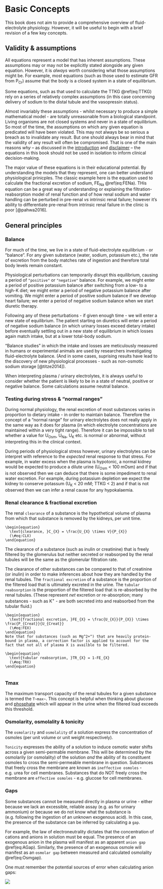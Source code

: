 # Basic Concepts

This book does not aim to provide a comprehensive overview of fluid-electrolyte physiology. However, it will be useful to begin with a brief revision of a few key concepts.  

## Validity & assumptions {#validity}

All equations represent a model that has inherent assumptions.  These assumptions may or may not be explicitly stated alongside any given equation.  However, it is *always* worth considering what those assumptions might be.  For example, most equations (such as those used to estimate GFR from P~Cr~) assume that the body is a closed system in a state of equilibrium.  

Some equations, such as that used to calculate the TTKG \@ref(eq:TTKG) rely on a series of relatively complex assumptions (in this case concerning delivery of sodium to the distal tubule and the vasopressin status).  

Almost invariably these assumptions - whilst necessary to produce a simple mathematical model - are totally unreasonable from a biological standpoint.  Living organisms are not closed systems and never in a state of equilibrium.  So most of the time, the assumptions on which any given equation is predicated will have been violated.  This may not always be so serious a breach as to invalidate any result.  But one should always bear in mind that the validity of any result will often be compromised.  That is one of the main reasons *why* -- as discussed in the [introduction](#intro) and [disclaimer](#disc) -- the equations in this book should not be used in isolation to inform clinical decision-making.    

The major value of these equations is in their educational potential.  By understanding the models that they represent, one can better understand physiological prinicples.  The classic example here is the equation used to calculate the fractional excretion of sodium, FE~Na~ \@ref(eq:FENa).  THis equation can be a great way of understanding or explaining the filtration-reabsorption model of renal function and of how renal sodium and water handling can be perturbed in pre-renal *vs* intrinsic renal failure; however it's ability to differentiate pre-renal from intrinsic renal failure in the clinic is poor [@pahwa2016].  

## General principles
### Balance
For much of the time, we live in a state of fluid-electrolyte equilibrium - or "balance".  For any given substance (water, sodium, potassium etc.), the rate of excretion from the body matches rate of ingestion and therefore total body levels remain constant.  

Physiological perturbations can temporarily disrupt this equilibrium, causing a period of `"positive"` or `"negative"` balance.  For example, we might enter a period of positive potassium balance after switching from a low- to a high-K diet; we might enter a period of negative potassium balance after vomiting.  We might enter a period of positive sodium balance if we develop heart failure; we enter a period of negative sodium balance when we start diuretic therapy.  

Following any of these perturbations - if given enough time - we will enter a new state of equilibrium.  The patient starting on diuretics will enter a period of negative sodium balance (in which urinary losses exceed dietary intake) before eventually settling out in a new state of equilibrium in which losses again match intake, but at a lower total-body sodium.  

"Balance studies" in which the intake and losses are meticulously measured in humans or experimental animals are used by researchers investigating fluid-electrolyte balance.  (And in some cases, suprising results have lead to the discovery of new physiological processes - such as non-osmotic sodium storage [@titze2014]).  

When interpreting plasma / urinary electrolytes, it is always useful to consider whether the patient is likely to be in a state of neutral, positive or negative balance.  Some calculations assume neutral balance.  


### Testing during stress & "normal ranges"
During normal physiology, the renal excretion of most substances varies in proportion to dietary intake - in order to maintain balance.  Therefore the concept of a "normal range" for urinary electrolytes does not really apply in the same way as it does for plasma (in which electrolyte concentrations are maintained within a very tight range). 
Therefore it can be impossible to tell whether a value for U~Osm~, U~Na~, U~K~ etc. is normal or abnormal, without interpreting this in the clinical context.  

During periods of physiological stress however, urinary electrolytes can be interpret with reference to the *expected* renal response to that stress.  For example, in water excess when the plasma is hypotonic, a normal kidney would be expected to produce a dilute urine (U~Osm~ < 100 mOsm) and if that is not observed then we can deduce that there is some impediment to renal water excretion.  For example, during potassium depletion we expect the kidney to conserve potassum (U~K~ \< 20 mM; TTKG \< 2) and if that is not observed then we can infer a renal cause for any hypokalaemia.  


### Renal clearance & fractional excretion

The renal `clearance` of a substance is the hypothetical volume of plasma from which that substance is removed by the kidneys, per unit time.  

```block2
\begin{equation}
  \text{clearance, }C_{X} = \frac{U_{X} \times V}{P_{X}}
  (\#eq:CLX)
\end{equation}
```

The clearance of a substance (such as inulin or creatinine) that is freely filtered by the glomerulus but neither secreted or reabsorped by the renal tubules will be the same as the glomerular filtration rate.  

The clearance of other substances can be compared to that of creatinine (or inulin) in order to make inferences about how they are handled by the renal tubules.  The `fractional excretion` of a substance is the proportion of the filtered load that is ultimately excreted in the urine.  The `tubular reabsorption` is the proportion of the filtered load that is re-absorbed by the renal tubules.  (These represent *net* excretion or re-absorption; many substances - such as K^+^ - are both secreted into and reabsorbed from the tubular fluid.)

```block2
\begin{equation}
  \text{fractional excretion, }FE_{X} = \frac{U_{X}}{P_{X}} \times \frac{P_{Creat}}{U_{Creat}}
  (\#eq:FEX)
\end{equation}
Note that for substances (such as Mg^2+^) that are heavily protein-bound in plasma, a correction factor is applied to account for the fact that not all of plasma X is availble to be filtered.  

\begin{equation}
  \text{tubular reabsorption, }TR_{X} = 1-FE_{X}
  (\#eq:TRX)
\end{equation}
    
```

### Tmax

The maximum transport capacity of the renal tubules for a given substance is termed the `T~max~`.  This concept is helpful when thinking about glucose and [phosphate](#TMPGFR) which will appear in the urine when the filtered load exceeds this threshold.  

### Osmolarity, osmolality & tonicity {#tonicity}

The `osmolarity` and `osmolality` of a solution express the concentration of osmoles (per unit volume or unit weight respectively).  

`Tonicity` expresses the ability of a solution to induce osmotic water shifts across a given semi-permable membrane.  This will be determined by the osmolarily (or osmolality) of the solution *and* the ability of its constituent osmoles to cross the semi-permeable membrane in question.  Substances that freely cross the membrane are known as `ineffective osmoles` - e.g. urea for cell membranes.  Substances that do NOT freely cross the membrane are `effective osmoles` - e.g. glucose for cell membranes.  

### Gaps

Some substances cannot be measured directly in plasma or urine - either because we lack an excessible, reliable assay (e.g. as for urinary ammonium) or because we do not know what the substance is (e.g. following the ingestion of an unknown exogenous acid).  In this case, the presence of the substance can be inferred by calculating a `gap`.  

For example, the law of electroneutrality dictates that the concentration of cations and anions in solution must be equal.  The presence of an exogenous anion in the plasma will manifest as an apparent `anion gap` \@ref(eq:AGap).  Similarly, the presence of an exogenous osmole will manifest as an `osmolar gap` between measured and calculated osmolality \@ref(eq:Osmgap).  

One must remember the potential sources of error when calculating anion gaps:  

![](figures/AG1.png)




